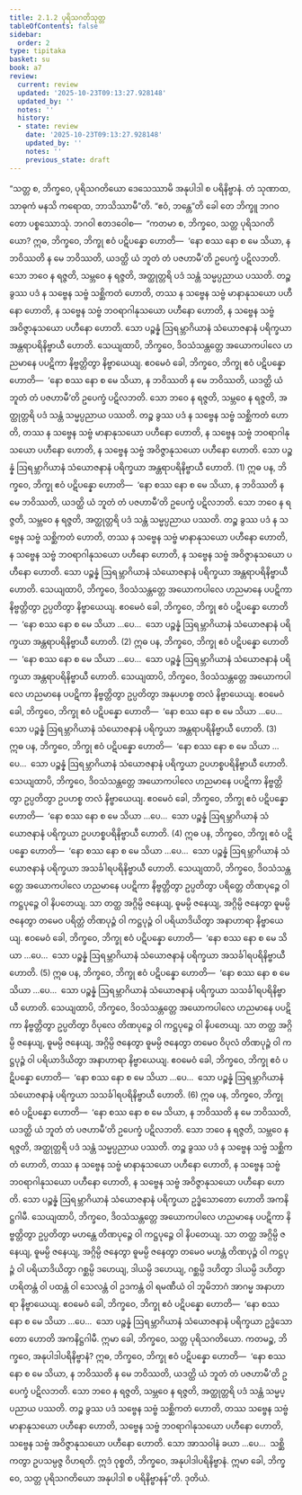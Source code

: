 ```yaml
---
title: 2.1.2 ပုရိသဂတိသုတ္တ
tableOfContents: false
sidebar:
  order: 2
type: tipitaka
basket: su
book: a7
review:
  current: review
  updated: '2025-10-23T09:13:27.928148'
  updated_by: ''
  notes: ''
  history:
  - state: review
    date: '2025-10-23T09:13:27.928148'
    updated_by: ''
    notes: ''
    previous_state: draft
---
```



<ReviewStatus review={frontmatter.review} showDetails={true} />

<HypothesisAnnotation frontmatter={frontmatter} />

<DynamicBreadcrumb />

<Division number="55" book="a7" e="ch" v="16" p="449">

<Paragraph number="335" book="a7">
“သတ္တ စ, ဘိက္ခဝေ, ပုရိသဂတိယော ဒေသေဿာမိ အနုပါဒါ စ ပရိနိဗ္ဗာနံ. တံ သုဏာထ, သာဓုကံ မနသိ ကရောထ, ဘာသိဿာမီ”တိ. “ဧဝံ, ဘန္တေ”တိ ခေါ တေ ဘိက္ခူ ဘဂဝတော ပစ္စဿောသုံ. ဘဂဝါ ဧတဒဝေါစ—  “ကတမာ စ, ဘိက္ခဝေ, သတ္တ ပုရိသဂတိယော?
</Paragraph>

<Paragraph number="336" book="a7">
ဣဓ, ဘိက္ခဝေ, ဘိက္ခု ဧဝံ ပဋိပန္နော ဟောတိ—  ‘နော စဿ နော စ မေ သိယာ, န ဘဝိဿတိ န မေ ဘဝိဿတိ, ယဒတ္ထိ ယံ ဘူတံ တံ ပဇဟာမီ’တိ ဥပေက္ခံ ပဋိလဘတိ. သော ဘဝေ န ရဇ္ဇတိ, သမ္ဘဝေ န ရဇ္ဇတိ, အတ္ထုတ္တရိ ပဒံ သန္တံ သမ္မပ္ပညာယ ပဿတိ. တဉ္စ ခွဿ ပဒံ န သဗ္ဗေန သဗ္ဗံ သစ္ဆိကတံ ဟောတိ, တဿ န သဗ္ဗေန သဗ္ဗံ မာနာနုသယော ပဟီနော ဟောတိ, န သဗ္ဗေန သဗ္ဗံ ဘဝရာဂါနုသယော ပဟီနော ဟောတိ, န သဗ္ဗေန သဗ္ဗံ အဝိဇ္ဇာနုသယော ပဟီနော ဟောတိ. သော ပဉ္စန္နံ ဩရမ္ဘာဂိယာနံ သံယောဇနာနံ ပရိက္ခယာ အန္တရာပရိနိဗ္ဗာယီ ဟောတိ. သေယျထာပိ, ဘိက္ခဝေ, ဒိဝသံသန္တတ္တေ အယောကပါလေ ဟညမာနေ ပပဋိကာ နိဗ္ဗတ္တိတွာ နိဗ္ဗာယေယျ. ဧဝမေဝံ ခေါ, ဘိက္ခဝေ, ဘိက္ခု ဧဝံ ပဋိပန္နော ဟောတိ—  ‘နော စဿ နော စ မေ သိယာ, န ဘဝိဿတိ န မေ ဘဝိဿတိ, ယဒတ္ထိ ယံ ဘူတံ တံ ပဇဟာမီ’တိ ဥပေက္ခံ ပဋိလဘတိ. သော ဘဝေ န ရဇ္ဇတိ, သမ္ဘဝေ န ရဇ္ဇတိ, အတ္ထုတ္တရိ ပဒံ သန္တံ သမ္မပ္ပညာယ ပဿတိ. တဉ္စ ခွဿ ပဒံ န သဗ္ဗေန သဗ္ဗံ သစ္ဆိကတံ ဟောတိ, တဿ န သဗ္ဗေန သဗ္ဗံ မာနာနုသယော ပဟီနော ဟောတိ, န သဗ္ဗေန သဗ္ဗံ ဘဝရာဂါနုသယော ပဟီနော ဟောတိ, န သဗ္ဗေန သဗ္ဗံ အဝိဇ္ဇာနုသယော ပဟီနော ဟောတိ. သော ပဉ္စန္နံ ဩရမ္ဘာဂိယာနံ သံယောဇနာနံ ပရိက္ခယာ အန္တရာပရိနိဗ္ဗာယီ ဟောတိ. (1)
</Paragraph>

<Paragraph number="337" book="a7">
ဣဓ ပန, ဘိက္ခဝေ, ဘိက္ခု ဧဝံ ပဋိပန္နော ဟောတိ—  ‘နော စဿ နော စ မေ သိယာ, န ဘဝိဿတိ န မေ ဘဝိဿတိ, ယဒတ္ထိ ယံ ဘူတံ တံ ပဇဟာမီ’တိ ဥပေက္ခံ ပဋိလဘတိ. သော ဘဝေ န ရဇ္ဇတိ, သမ္ဘဝေ န ရဇ္ဇတိ, အတ္ထုတ္တရိ ပဒံ သန္တံ သမ္မပ္ပညာယ ပဿတိ. တဉ္စ ခွဿ ပဒံ န သဗ္ဗေန သဗ္ဗံ သစ္ဆိကတံ ဟောတိ, တဿ န သဗ္ဗေန သဗ္ဗံ မာနာနုသယော ပဟီနော ဟောတိ, န သဗ္ဗေန သဗ္ဗံ ဘဝရာဂါနုသယော ပဟီနော ဟောတိ, န သဗ္ဗေန သဗ္ဗံ အဝိဇ္ဇာနုသယော ပဟီနော ဟောတိ. သော ပဉ္စန္နံ ဩရမ္ဘာဂိယာနံ သံယောဇနာနံ ပရိက္ခယာ အန္တရာပရိနိဗ္ဗာယီ ဟောတိ. သေယျထာပိ, ဘိက္ခဝေ, ဒိဝသံသန္တတ္တေ အယောကပါလေ ဟညမာနေ ပပဋိကာ နိဗ္ဗတ္တိတွာ ဥပ္ပတိတွာ နိဗ္ဗာယေယျ. ဧဝမေဝံ ခေါ, ဘိက္ခဝေ, ဘိက္ခု ဧဝံ ပဋိပန္နော ဟောတိ—  ‘နော စဿ နော စ မေ သိယာ …ပေ…  သော ပဉ္စန္နံ ဩရမ္ဘာဂိယာနံ သံယောဇနာနံ ပရိက္ခယာ အန္တရာပရိနိဗ္ဗာယီ ဟောတိ. (2)
</Paragraph>

<Paragraph number="338" book="a7">
ဣဓ ပန, ဘိက္ခဝေ, ဘိက္ခု ဧဝံ ပဋိပန္နော ဟောတိ—  ‘နော စဿ နော စ မေ သိယာ …ပေ…  သော ပဉ္စန္နံ ဩရမ္ဘာဂိယာနံ သံယောဇနာနံ ပရိက္ခယာ အန္တရာပရိနိဗ္ဗာယီ ဟောတိ. သေယျထာပိ, ဘိက္ခဝေ, ဒိဝသံသန္တတ္တေ အယောကပါလေ ဟညမာနေ ပပဋိကာ နိဗ္ဗတ္တိတွာ ဥပ္ပတိတွာ အနုပဟစ္စ တလံ နိဗ္ဗာယေယျ. ဧဝမေဝံ ခေါ, ဘိက္ခဝေ, ဘိက္ခု ဧဝံ ပဋိပန္နော ဟောတိ—  ‘နော စဿ နော စ မေ သိယာ …ပေ…  သော ပဉ္စန္နံ ဩရမ္ဘာဂိယာနံ သံယောဇနာနံ ပရိက္ခယာ အန္တရာပရိနိဗ္ဗာယီ ဟောတိ. (3)
</Paragraph>

<Paragraph number="339" book="a7">
ဣဓ ပန, ဘိက္ခဝေ, ဘိက္ခု ဧဝံ ပဋိပန္နော ဟောတိ—  ‘နော စဿ နော စ မေ သိယာ …ပေ…  သော ပဉ္စန္နံ ဩရမ္ဘာဂိယာနံ သံယောဇနာနံ ပရိက္ခယာ ဥပဟစ္စပရိနိဗ္ဗာယီ ဟောတိ. သေယျထာပိ, ဘိက္ခဝေ, ဒိဝသံသန္တတ္တေ အယောကပါလေ ဟညမာနေ ပပဋိကာ နိဗ္ဗတ္တိတွာ ဥပ္ပတိတွာ ဥပဟစ္စ တလံ နိဗ္ဗာယေယျ. ဧဝမေဝံ ခေါ, ဘိက္ခဝေ, ဘိက္ခု ဧဝံ ပဋိပန္နော ဟောတိ—  ‘နော စဿ နော စ မေ သိယာ …ပေ…  သော ပဉ္စန္နံ ဩရမ္ဘာဂိယာနံ သံယောဇနာနံ ပရိက္ခယာ ဥပဟစ္စပရိနိဗ္ဗာယီ ဟောတိ. (4)
</Paragraph>

<Paragraph number="340" book="a7">
ဣဓ ပန, ဘိက္ခဝေ, ဘိက္ခု ဧဝံ ပဋိပန္နော ဟောတိ—  ‘နော စဿ နော စ မေ သိယာ …ပေ…  သော ပဉ္စန္နံ ဩရမ္ဘာဂိယာနံ သံယောဇနာနံ ပရိက္ခယာ အသင်္ခါရပရိနိဗ္ဗာယီ ဟောတိ. သေယျထာပိ, ဘိက္ခဝေ, ဒိဝသံသန္တတ္တေ အယောကပါလေ ဟညမာနေ ပပဋိကာ နိဗ္ဗတ္တိတွာ ဥပ္ပတိတွာ ပရိတ္တေ တိဏပုဉ္ဇေ ဝါ ကဋ္ဌပုဉ္ဇေ ဝါ နိပတေယျ. သာ တတ္ထ အဂ္ဂိမ္ပိ ဇနေယျ, ဓူမမ္ပိ ဇနေယျ, အဂ္ဂိမ္ပိ ဇနေတွာ ဓူမမ္ပိ ဇနေတွာ တမေဝ ပရိတ္တံ တိဏပုဉ္ဇံ ဝါ ကဋ္ဌပုဉ္ဇံ ဝါ ပရိယာဒိယိတွာ အနာဟာရာ နိဗ္ဗာယေယျ. ဧဝမေဝံ ခေါ, ဘိက္ခဝေ, ဘိက္ခု ဧဝံ ပဋိပန္နော ဟောတိ—  ‘နော စဿ နော စ မေ သိယာ …ပေ…  သော ပဉ္စန္နံ ဩရမ္ဘာဂိယာနံ သံယောဇနာနံ ပရိက္ခယာ အသင်္ခါရပရိနိဗ္ဗာယီ ဟောတိ. (5)
</Paragraph>

<Paragraph number="341" book="a7">
ဣဓ ပန, ဘိက္ခဝေ, ဘိက္ခု ဧဝံ ပဋိပန္နော ဟောတိ—  ‘နော စဿ နော စ မေ သိယာ …ပေ…  သော ပဉ္စန္နံ ဩရမ္ဘာဂိယာနံ သံယောဇနာနံ ပရိက္ခယာ သသင်္ခါရပရိနိဗ္ဗာယီ ဟောတိ. သေယျထာပိ, ဘိက္ခဝေ, ဒိဝသံသန္တတ္တေ အယောကပါလေ ဟညမာနေ ပပဋိကာ နိဗ္ဗတ္တိတွာ ဥပ္ပတိတွာ ဝိပုလေ တိဏပုဉ္ဇေ ဝါ ကဋ္ဌပုဉ္ဇေ ဝါ နိပတေယျ. သာ တတ္ထ အဂ္ဂိမ္ပိ ဇနေယျ, ဓူမမ္ပိ ဇနေယျ, အဂ္ဂိမ္ပိ ဇနေတွာ ဓူမမ္ပိ ဇနေတွာ တမေဝ ဝိပုလံ တိဏပုဉ္ဇံ ဝါ ကဋ္ဌပုဉ္ဇံ ဝါ ပရိယာဒိယိတွာ အနာဟာရာ နိဗ္ဗာယေယျ. ဧဝမေဝံ ခေါ, ဘိက္ခဝေ, ဘိက္ခု ဧဝံ ပဋိပန္နော ဟောတိ—  ‘နော စဿ နော စ မေ သိယာ …ပေ…  သော ပဉ္စန္နံ ဩရမ္ဘာဂိယာနံ သံယောဇနာနံ ပရိက္ခယာ သသင်္ခါရပရိနိဗ္ဗာယီ ဟောတိ. (6)
</Paragraph>

<Paragraph number="342" book="a7">
ဣဓ ပန, ဘိက္ခဝေ, ဘိက္ခု ဧဝံ ပဋိပန္နော ဟောတိ—  ‘နော စဿ နော စ မေ သိယာ, န ဘဝိဿတိ န မေ ဘဝိဿတိ, ယဒတ္ထိ ယံ ဘူတံ တံ ပဇဟာမီ’တိ ဥပေက္ခံ ပဋိလဘတိ. သော ဘဝေ န ရဇ္ဇတိ, သမ္ဘဝေ န ရဇ္ဇတိ, အတ္ထုတ္တရိ ပဒံ သန္တံ သမ္မပ္ပညာယ ပဿတိ. တဉ္စ ခွဿ ပဒံ န သဗ္ဗေန သဗ္ဗံ သစ္ဆိကတံ ဟောတိ, တဿ န သဗ္ဗေန သဗ္ဗံ မာနာနုသယော ပဟီနော ဟောတိ, န သဗ္ဗေန သဗ္ဗံ ဘဝရာဂါနုသယော ပဟီနော ဟောတိ, န သဗ္ဗေန သဗ္ဗံ အဝိဇ္ဇာနုသယော ပဟီနော ဟောတိ. သော ပဉ္စန္နံ ဩရမ္ဘာဂိယာနံ သံယောဇနာနံ ပရိက္ခယာ ဥဒ္ဓံသောတော ဟောတိ အကနိဋ္ဌဂါမီ. သေယျထာပိ, ဘိက္ခဝေ, ဒိဝသံသန္တတ္တေ အယောကပါလေ ဟညမာနေ ပပဋိကာ နိဗ္ဗတ္တိတွာ ဥပ္ပတိတွာ မဟန္တေ တိဏပုဉ္ဇေ ဝါ ကဋ္ဌပုဉ္ဇေ ဝါ နိပတေယျ. သာ တတ္ထ အဂ္ဂိမ္ပိ ဇနေယျ, ဓူမမ္ပိ ဇနေယျ, အဂ္ဂိမ္ပိ ဇနေတွာ ဓူမမ္ပိ ဇနေတွာ တမေဝ မဟန္တံ တိဏပုဉ္ဇံ ဝါ ကဋ္ဌပုဉ္ဇံ ဝါ ပရိယာဒိယိတွာ ဂစ္ဆမ္ပိ ဒဟေယျ, ဒါယမ္ပိ ဒဟေယျ, ဂစ္ဆမ္ပိ ဒဟိတွာ ဒါယမ္ပိ ဒဟိတွာ ဟရိတန္တံ ဝါ ပထန္တံ ဝါ သေလန္တံ ဝါ ဥဒကန္တံ ဝါ ရမဏီယံ ဝါ ဘူမိဘာဂံ အာဂမ္မ အနာဟာရာ နိဗ္ဗာယေယျ. ဧဝမေဝံ ခေါ, ဘိက္ခဝေ, ဘိက္ခု ဧဝံ ပဋိပန္နော ဟောတိ—  ‘နော စဿ နော စ မေ သိယာ …ပေ…  သော ပဉ္စန္နံ ဩရမ္ဘာဂိယာနံ သံယောဇနာနံ ပရိက္ခယာ ဥဒ္ဓံသောတော ဟောတိ အကနိဋ္ဌဂါမီ. ဣမာ ခေါ, ဘိက္ခဝေ, သတ္တ ပုရိသဂတိယော.
</Paragraph>

<Paragraph number="343" book="a7">
ကတမဉ္စ, ဘိက္ခဝေ, အနုပါဒါပရိနိဗ္ဗာနံ? ဣဓ, ဘိက္ခဝေ, ဘိက္ခု ဧဝံ ပဋိပန္နော ဟောတိ—  ‘နော စဿ နော စ မေ သိယာ, န ဘဝိဿတိ န မေ ဘဝိဿတိ, ယဒတ္ထိ ယံ ဘူတံ တံ ပဇဟာမီ’တိ ဥပေက္ခံ ပဋိလဘတိ. သော ဘဝေ န ရဇ္ဇတိ, သမ္ဘဝေ န ရဇ္ဇတိ, အတ္ထုတ္တရိ ပဒံ သန္တံ သမ္မပ္ပညာယ ပဿတိ. တဉ္စ ခွဿ ပဒံ သဗ္ဗေန သဗ္ဗံ သစ္ဆိကတံ ဟောတိ, တဿ သဗ္ဗေန သဗ္ဗံ မာနာနုသယော ပဟီနော ဟောတိ, သဗ္ဗေန သဗ္ဗံ ဘဝရာဂါနုသယော ပဟီနော ဟောတိ, သဗ္ဗေန သဗ္ဗံ အဝိဇ္ဇာနုသယော ပဟီနော ဟောတိ. သော အာသဝါနံ ခယာ …ပေ…  သစ္ဆိကတွာ ဥပသမ္ပဇ္ဇ ဝိဟရတိ. ဣဒံ ဝုစ္စတိ, ဘိက္ခဝေ, အနုပါဒါပရိနိဗ္ဗာနံ. ဣမာ ခေါ, ဘိက္ခဝေ, သတ္တ ပုရိသဂတိယော အနုပါဒါ စ ပရိနိဗ္ဗာနန်”တိ.

</Paragraph>
</Division>

<Paragraph number="344" type="center" book="a7">
ဒုတိယံ.
</Paragraph>